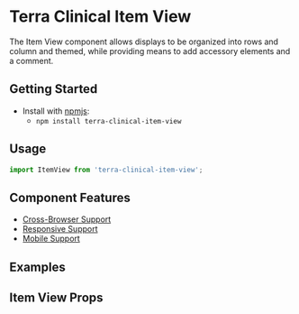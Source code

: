 


<Badge />

# Terra Clinical Item View

The Item View component allows displays to be organized into rows and column and themed, while providing means to add accessory elements and a comment.

## Getting Started

- Install with [npmjs](https://www.npmjs.com):
  - `npm install terra-clinical-item-view`

## Usage
```jsx
import ItemView from 'terra-clinical-item-view';
```

## Component Features
* [Cross-Browser Support](https://engineering.cerner.com/terra-ui/about/terra-ui/component-standards#cross-browser-support)
* [Responsive Support](https://engineering.cerner.com/terra-ui/about/terra-ui/component-standards#responsive-support)
* [Mobile Support](https://engineering.cerner.com/terra-ui/about/terra-ui/component-standards#mobile-support)

## Examples
<ItemViewStandard title="ItemView - Default" />
<ItemViewTwoColumn
    title="ItemView - Two Column Layout"
    description="When including icons as part of an '<ItemView.Display />'', it is recommended to use the iconAlignment='inline' prop for best alignment and wrapping with the text."
/>
<ItemViewTwoColumnStart title="ItemView - Start Emphasis" />
<ItemViewComment title="ItemView - Comment" />
<ItemViewAll title="ItemView - All Elements" />
<ItemViewAllTopAligned title="ItemView - All Elements Top Aligned" />
<ItemViewOverrideDefaultStyling title="ItemView - Override Default Styling" />

## Item View Props
<ItemViewProps />
